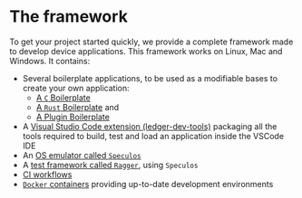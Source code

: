 
# The framework

To get your project started quickly, we provide a complete framework made to develop device applications. This framework works on Linux, Mac and Windows. It contains:

- Several boilerplate applications, to be used as a modifiable bases to create your own application:
  - [A `C` Boilerplate](https://github.com/LedgerHQ/app-boilerplate)
  - [A `Rust` Boilerplate](https://github.com/LedgerHQ/app-boilerplate-rust) and
  - [A Plugin Boilerplate](https://github.com/LedgerHQ/app-plugin-boilerplate)
- A [Visual Studio Code extension (ledger-dev-tools)](https://marketplace.visualstudio.com/items?itemName=LedgerHQ.ledger-dev-tools)
  packaging all the tools required to build, test and load an application inside the VSCode IDE
- An [OS emulator called `Speculos`](https://github.com/LedgerHQ/speculos)
- A [test framework called `Ragger`](https://github.com/LedgerHQ/ragger), using `Speculos`
- [CI workflows](https://github.com/LedgerHQ/ledger-app-workflows/)
- [`Docker` containers](https://github.com/LedgerHQ/ledger-app-builder/) providing up-to-date development environments
